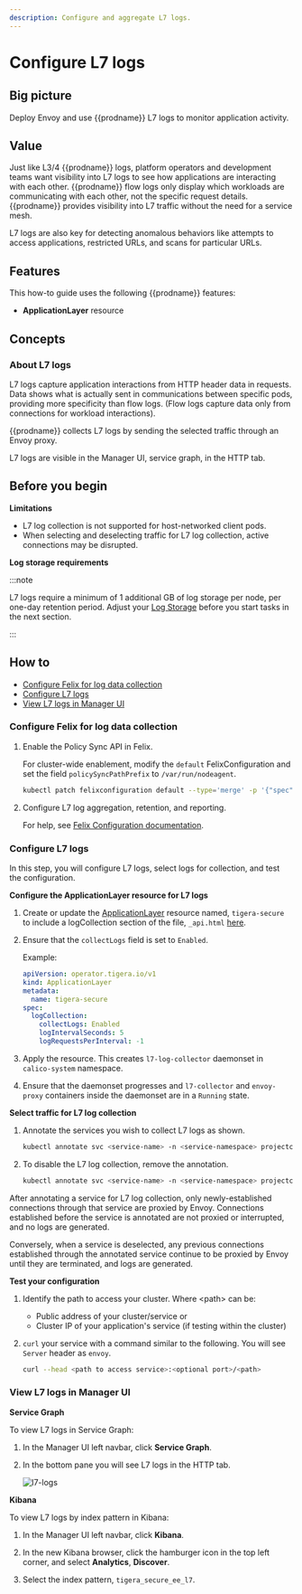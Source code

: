 ```yaml
---
description: Configure and aggregate L7 logs.
---
```


# Configure L7 logs

## Big picture

Deploy Envoy and use {{prodname}} L7 logs to monitor application activity.

## Value

Just like L3/4 {{prodname}} logs, platform operators and
development teams want visibility into L7 logs to see how applications are interacting with each
other. {{prodname}} flow logs only display which workloads are communicating
with each other, not the specific request details. {{prodname}} provides visibility into L7 traffic without the need for a service mesh.

L7 logs are also key for detecting anomalous behaviors like attempts to
access applications, restricted URLs, and scans for particular URLs.

## Features

This how-to guide uses the following {{prodname}} features:

- **ApplicationLayer** resource

## Concepts

### About L7 logs

L7 logs capture application interactions from HTTP header data in requests. Data shows what is actually sent in communications between specific pods, providing more specificity than flow logs. (Flow logs capture data only from connections for workload interactions).

{{prodname}} collects L7 logs by sending the selected traffic through an Envoy proxy.

L7 logs are visible in the Manager UI, service graph, in the HTTP tab.

## Before you begin

**Limitations**

- L7 log collection is not supported for host-networked client pods.
- When selecting and deselecting traffic for L7 log collection, active connections may be disrupted.

**Log storage requirements**

:::note

L7 logs require a minimum of 1 additional GB of log storage per node, per one-day retention period. Adjust your [Log Storage](../../../operations/logstorage/adjust-log-storage-size.mdx) before you start tasks in the next section.

:::

## How to
- [Configure Felix for log data collection](#configure-felix-for-log-data-collection)
- [Configure L7 logs](#configure-l7-logs)
- [View L7 logs in Manager UI](#view-l7-logs-in-manager-ui)

### Configure Felix for log data collection

1. Enable the Policy Sync API in Felix.

   For cluster-wide enablement, modify the `default` FelixConfiguration and set the field `policySyncPathPrefix` to `/var/run/nodeagent`.

   ```bash
   kubectl patch felixconfiguration default --type='merge' -p '{"spec":{"policySyncPathPrefix":"/var/run/nodeagent"}}'
   ```

1. Configure L7 log aggregation, retention, and reporting.

   For help, see [Felix Configuration documentation](../../../reference/component-resources/node/felix/configuration.mdx#calico-enterprise-specific-configuration).

### Configure L7 logs

In this step, you will configure L7 logs, select logs for collection, and test the configuration.

**Configure the ApplicationLayer resource for L7 logs**

1. Create or update the [ApplicationLayer](../../../reference/installation/api.mdx#operator.tigera.io/v1.ApplicationLayer) resource named, `tigera-secure` to include a logCollection section of the file, `_api.html` [here](../../../reference/installation/api.mdx).

1. Ensure that the `collectLogs` field is set to `Enabled`.

   Example:

   ```yaml
   apiVersion: operator.tigera.io/v1
   kind: ApplicationLayer
   metadata:
     name: tigera-secure
   spec:
     logCollection:
       collectLogs: Enabled
       logIntervalSeconds: 5
       logRequestsPerInterval: -1
   ```

1. Apply the resource. This creates `l7-log-collector` daemonset in `calico-system` namespace.

1. Ensure that the daemonset progresses and `l7-collector` and `envoy-proxy` containers inside the daemonset are in a `Running` state.

**Select traffic for L7 log collection**

1. Annotate the services you wish to collect L7 logs as shown.

   ```bash
   kubectl annotate svc <service-name> -n <service-namespace> projectcalico.org/l7-logging=true
   ```

2. To disable the L7 log collection, remove the annotation.

   ```bash
   kubectl annotate svc <service-name> -n <service-namespace> projectcalico.org/l7-logging-
   ```

After annotating a service for L7 log collection, only newly-established connections through that service are proxied by Envoy. Connections established before the service is annotated are not proxied or interrupted, and no logs are generated.

Conversely, when a service is deselected, any previous connections established through the annotated service continue to be proxied by Envoy until they are terminated, and logs are generated.

**Test your configuration**

1. Identify the path to access your cluster. Where <path\> can be:

   - Public address of your cluster/service
     or
   - Cluster IP of your application's service (if testing within the cluster)

1. `curl` your service with a command similar to the following. You will see `Server` header as `envoy`.

   ```bash
   curl --head <path to access service>:<optional port>/<path>
   ```

### View L7 logs in Manager UI

**Service Graph**

To view L7 logs in Service Graph:

1. In the Manager UI left navbar, click **Service Graph**.
1. In the bottom pane you will see L7 logs in the HTTP tab.

   ![l7-logs](/img/calico-enterprise/l7-logs.png)

**Kibana**

To view L7 logs by index pattern in Kibana:

1. In the Manager UI left navbar, click **Kibana**.

1. In the new Kibana browser, click the hamburger icon in the top left corner, and select **Analytics**, **Discover**.

1. Select the index pattern, `tigera_secure_ee_l7`.
